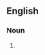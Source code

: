 ==English==

===Noun===
{{head|en|noun form|head=[[full]] [[breakfast]]s}}

# {{plural of|en|full breakfast}}